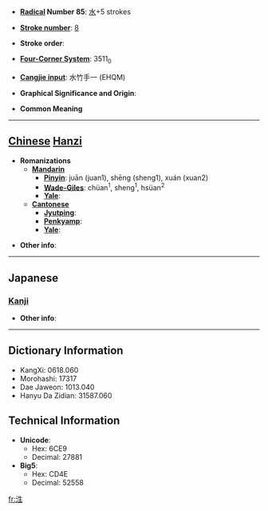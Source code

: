 * '''[[Wiktionary:Chinese radical index| Radical]] Number 85''': [[Wiktionary:Chinese radical index 水|水]]+5 strokes

* '''[[Wiktionary:Chinese total strokes index|Stroke number]]''': [[Wiktionary:Chinese total strokes index 8|8]]

* '''Stroke order''': 

* '''[[Wiktionary:Chinese four corner index|Four-Corner System]]''': 3511<sub>0</sub>

* '''[[Wiktionary:Chinese Cangjie index|Cangjie input]]''': 水竹手一 (EHQM)

* '''Graphical Significance and Origin''': 

* '''Common Meaning'''

----

== [[Chinese]] [[Hanzi]] ==

* '''Romanizations'''
** '''[[Mandarin]]'''
*** '''[[Pinyin]]''': juān (juan1), shēng (sheng1), xuán (xuan2)
*** '''[[Wade-Giles]]''': chüan<sup>1</sup>, sheng<sup>1</sup>, hsüan<sup>2</sup>
*** '''[[Yale]]''': 
** '''[[Cantonese]]'''
*** '''[[Jyutping]]''':
*** '''[[Penkyamp]]''': 
*** '''[[Yale]]''': 

* '''Other info''': 

----

==Japanese==
===[[Kanji]]===
{{kanji|on readings=[[そう]] (sō), [[しょう]] (shō)
|kun readings=[[みなぎる]] (minagiru)
}}

* '''Other info''':  

----

== Dictionary Information ==

* KangXi: 0618.060
* Morohashi: 17317
* Dae Jaweon: 1013.040
* Hanyu Da Zidian: 31587.060

== Technical Information ==

* '''Unicode''':
** Hex: 6CE9
** Decimal: 27881
* '''Big5''':
** Hex: CD4E
** Decimal: 52558

[[fr:泩]]